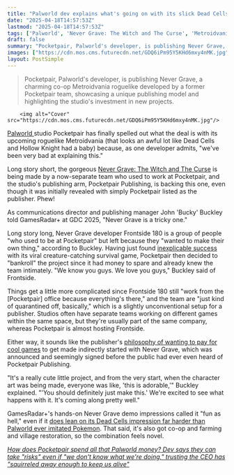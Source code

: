 ```yaml
---
title: "Palworld dev explains what's going on with its slick Dead Cells-style 'Metroidvania x Roguelite,' which has its own team who 'used to be at Pocketpair'"
date: "2025-04-18T14:57:53Z"
lastmod: "2025-04-18T14:57:53Z"
tags: ['Palworld', 'Never Grave: The Witch and The Curse', 'Metroidvania', 'Roguelike', 'Dead Cells', 'Hollow Knight', 'PC', 'Steam', 'Cooperative', 'Farming', 'Village Restoration']
draft: false
summary: "Pocketpair, Palworld's developer, is publishing Never Grave, a charming co-op Metroidvania roguelike developed by a former Pocketpair team, showcasing a unique publishing model and highlighting the studio's investment in new projects."
images: ["https://cdn.mos.cms.futurecdn.net/GDQ6iPm95Y5KHd6mxy4nMK.jpg"]
layout: PostSimple
---
```

> Pocketpair, Palworld's developer, is publishing Never Grave, a charming co-op Metroidvania roguelike developed by a former Pocketpair team, showcasing a unique publishing model and highlighting the studio's investment in new projects.


        <img alt="Cover" src="https://cdn.mos.cms.futurecdn.net/GDQ6iPm95Y5KHd6mxy4nMK.jpg"/>
        
[Palworld ](https://www.gamesradar.com/palworld/)studio Pocketpair has finally spelled out what the deal is with its upcoming roguelike Metroidvania (that looks an awful lot like Dead Cells and Hollow Knight had a baby) because, as one developer admits, "we've been very bad at explaining this."

Long story short, the gorgeous [Never Grave: The Witch and The Curse](https://store.steampowered.com/app/2395770/Never_Grave_The_Witch_and_The_Curse/) is being made by a now-separate team who used to work at Pocketpair, and the studio's publishing arm, Pocketpair Publishing, is backing this one, even though it was initially revealed with simply Pocketpair listed as the publisher. Phew!

As communications director and publishing manager John 'Bucky' Buckley told GamesRadar+ at GDC 2025, "Never Grave is a tricky one."

Long story long, Never Grave developer Frontside 180 is a group of people "who used to be at Pocketpair" but left because they "wanted to make their own thing," according to Buckley. Having just found [inexplicable success](https://www.gamesradar.com/games/survival/palworld-developer-says-reaching-32-million-players-is-unexplainable-and-a-lot-of-people-dont-realize-how-much-of-an-anomaly-that-is/) with its viral creature-catching survival game, Pocketpair then decided to "bankroll" the project since it had money to spare and already knew the team intimately. "We know you guys. We love you guys," Buckley said of Frontside.

Things get a little more complicated since Frontside 180 still "work from the [Pocketpair] office because everything's there," and the team are "just kind of quarantined off, basically," which is a slightly unconventional setup for a publisher. Studios often have separate teams working on different games within the same space, but they're usually part of the same company, whereas Pocketpair is almost hosting Frontside.

Either way, it sounds like the publisher's [philosophy of wanting to pay for cool games](https://www.gamesradar.com/games/action/palworld-developer-pocketpair-opened-its-publishing-arm-only-one-week-ago-and-its-already-received-150-pitches-were-determined-to-help-as-many-great-games-get-made-as-possible/) to get made indirectly started with Never Grave, which was announced and seemingly signed before the public had ever even heard of Pocketpair Publishing.

"It's a really cute little project, and from the very start, when the character art was being made, everyone was like, 'this is adorable,'" Buckley explained. "'You should definitely just make this.' We're excited to see what happens with it. It's coming along pretty well."

GamesRadar+'s hands-on Never Grave demo impressions called it "fun as hell," even if it [does lean on its Dead Cells impression far harder than Palworld ever imitated Pokemon](https://www.gamesradar.com/pocketpair-has-a-new-co-op-metroidvania-roguelike-that-rips-off-dead-cells-way-harder-than-palworld-ever-copied-pokemon-and-its-steam-next-fest-demo-is-awesome/). That said, it's also got co-op and farming and village restoration, so the combination feels novel.

[<em>How does Pocketpair spend all that Palworld money? Dev says they can take "risks" even if "we don't know what we're doing," trusting the CEO has "squirreled away enough to keep us alive"</em>](https://www.gamesradar.com/games/action/how-does-pocketpair-spend-all-that-palworld-money-dev-says-they-can-take-risks-even-if-we-dont-know-what-were-doing-trusting-the-ceo-has-squirreled-away-enough-to-keep-us-alive/)
        